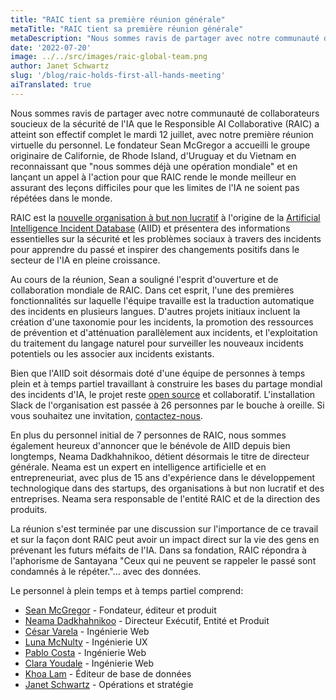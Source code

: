```yaml
---
title: "RAIC tient sa première réunion générale"
metaTitle: "RAIC tient sa première réunion générale"
metaDescription: "Nous sommes ravis de partager avec notre communauté de collaborateurs soucieux de la sécurité de l'IA que le Responsible AI Collaborative (RAIC) a atteint son effectif complet le mardi 12 juillet, avec notre première réunion virtuelle du personnel."
date: '2022-07-20'
image: ../../src/images/raic-global-team.png
author: Janet Schwartz
slug: '/blog/raic-holds-first-all-hands-meeting'
aiTranslated: true
---
```


Nous sommes ravis de partager avec notre communauté de collaborateurs soucieux de la sécurité de l'IA que le Responsible AI Collaborative (RAIC) a atteint son effectif complet le mardi 12 juillet, avec notre première réunion virtuelle du personnel. Le fondateur Sean McGregor a accueilli le groupe originaire de Californie, de Rhode Island, d'Uruguay et du Vietnam en reconnaissant que "nous sommes déjà une opération mondiale" et en lançant un appel à l'action pour que RAIC rende le monde meilleur en assurant des leçons difficiles pour que les limites de l'IA ne soient pas répétées dans le monde.

RAIC est la [nouvelle organisation à but non lucratif](https://docsend.com/view/2vetgz64m98c85xz) à l'origine de la [Artificial Intelligence Incident Database](https://incidentdatabase.ai) (AIID) et présentera des informations essentielles sur la sécurité et les problèmes sociaux à travers des incidents pour apprendre du passé et inspirer des changements positifs dans le secteur de l'IA en pleine croissance.

Au cours de la réunion, Sean a souligné l'esprit d'ouverture et de collaboration mondiale de RAIC. Dans cet esprit, l'une des premières fonctionnalités sur laquelle l'équipe travaille est la traduction automatique des incidents en plusieurs langues. D'autres projets initiaux incluent la création d'une taxonomie pour les incidents, la promotion des ressources de prévention et d'atténuation parallèlement aux incidents, et l'exploitation du traitement du langage naturel pour surveiller les nouveaux incidents potentiels ou les associer aux incidents existants.

Bien que l'AIID soit désormais doté d'une équipe de personnes à temps plein et à temps partiel travaillant à construire les bases du partage mondial des incidents d'IA, le projet reste [open source](https://github.com/responsible-ai-collaborative/aiid) et collaboratif. L'installation Slack de l'organisation est passée à 26 personnes par le bouche à oreille. Si vous souhaitez une invitation, [contactez-nous](https://incidentdatabase.ai/contact).

En plus du personnel initial de 7 personnes de RAIC, nous sommes également heureux d'annoncer que le bénévole de AIID depuis bien longtemps, Neama Dadkhahnikoo, détient désormais le titre de directeur générale. Neama est un expert en intelligence artificielle et en entrepreneuriat, avec plus de 15 ans d'expérience dans le développement technologique dans des startups, des organisations à but non lucratif et des entreprises. Neama sera responsable de l'entité RAIC et de la direction des produits.

La réunion s'est terminée par une discussion sur l'importance de ce travail et sur la façon dont RAIC peut avoir un impact direct sur la vie des gens en prévenant les futurs méfaits de l'IA. Dans sa fondation, RAIC répondra à l'aphorisme de Santayana "Ceux qui ne peuvent se rappeler le passé sont condamnés à le répéter."... avec des données.

Le personnel à plein temps et à temps partiel comprend:

-   [Sean McGregor](https://seanbmcgregor.com) - Fondateur, éditeur et produit
-   [Neama Dadkhahnikoo](http://linkedin.com/in/neama) - Directeur Exécutif, Entité et Produit
-   [César Varela](https://cesarvarela.com) - Ingénierie Web
-   [Luna McNulty](https://lmcnulty.me) - Ingénierie UX
-   [Pablo Costa](https://www.linkedin.com/in/pablo-costa) - Ingénierie Web
-   [Clara Youdale](https://www.clarayoudale.com) - Ingénierie Web
-   [Khoa Lam](http://linkedin.com/in/khoalklam) - Éditeur de base de données
-   [Janet Schwartz](https://www.linkedin.com/in/janet-boutilier-schwartz) - Opérations et stratégie

